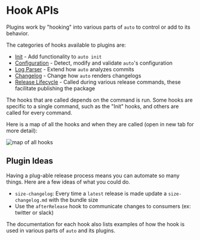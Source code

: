 # Hook APIs

Plugins work by "hooking" into various parts of `auto` to control or add to its behavior.

The categories of hooks available to plugins are:

- [Init](./init-hooks.md) - Add functionality to `auto init`
- [Configuration](./configuration-hooks.md) - Detect, modify and validate `auto`'s configuration
- [Log Parser](./log-parse-hooks.md) - Extend how `auto` analyzes commits
- [Changelog](./changelog-hooks.md) - Change how `auto` renders changelogs
- [Release Lifecycle](./release-lifecycle-hooks.md) - Called during various release commands, these facilitate publishing the package

The hooks that are called depends on the command is run.
Some hooks are specific to a single command, such as the "Init" hooks, and others are called for every command.

Here is a map of all the hooks and when they are called (open in new tab for more detail):

![map of all hooks](/hook-overview.png)

## Plugin Ideas

Having a plug-able release process means you can automate so many things.
Here are a few ideas of what you could do.

- `size-changelog`: Every time a `latest` release is made update a `size-changelog.md` with the bundle size
- Use the `afterRelease` hook to communicate changes to consumers (ex: twitter or slack)

The documentation for each hook also lists examples of how the hook is used in various parts of `auto` and its plugins.
